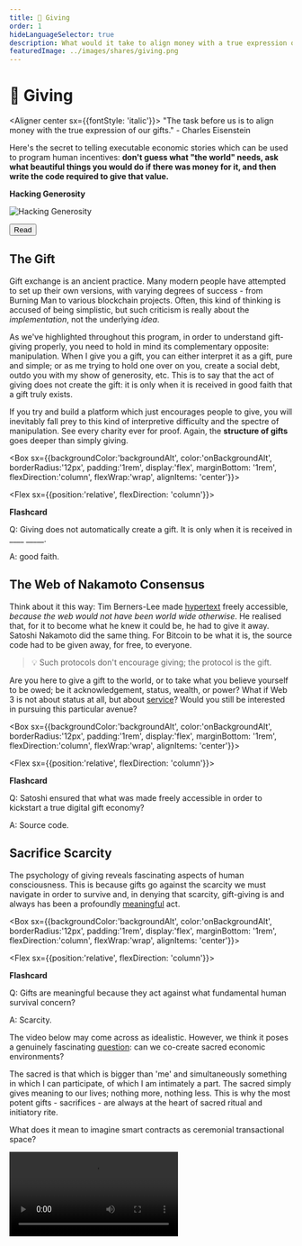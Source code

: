 ```yaml
---
title: 💝 Giving
order: 1
hideLanguageSelector: true
description: What would it take to align money with a true expression of our gifts? Can we consider engineer ceremonial digital spaces for human transaction that deepen our relationships to one another and the world we share?
featuredImage: ../images/shares/giving.png
---
```


# 💝 Giving

<Aligner center sx={{fontStyle: 'italic'}}>
"The task before us is to align money with the true expression of our gifts." - Charles Eisenstein
</Aligner>

Here's the secret to telling executable economic stories which can be used to program human 
incentives: **don't guess what "the world" needs, ask what beautiful things you would do if 
there was money for it, and then write the code required to give that value.**

<InfoBlock>

<Box>

**Hacking Generosity**

![Hacking Generosity](/images/mod7-img/eric-raymond.jpeg)

<Aligner center>
<Button to="http://www.catb.org/~esr/writings/cathedral-bazaar/homesteading/ar01s06.html">
    Read
</Button>
</Aligner>

</Box>

</InfoBlock>

## The Gift

Gift exchange is an ancient practice. Many modern people have attempted to set up their own 
versions, with varying degrees of success - from Burning Man to various blockchain projects. 
Often, this kind of thinking is accused of being simplistic, but such criticism is really about 
the *implementation*, not the underlying *idea*.

As we've highlighted throughout this program, in order to understand gift-giving properly, you 
need to hold in mind its complementary opposite: manipulation. When I give you a gift, you can 
either interpret it as a gift, pure and simple; or as me trying to hold one over on you, create 
a social debt, outdo you with my show of generosity, etc. This is to say that the act of giving 
does not create the gift: it is only when it is received in good faith that a gift truly exists.

If you try and build a platform which just encourages people to give, you will inevitably fall 
prey to this kind of interpretive difficulty and the spectre of manipulation. See every charity 
ever for proof. Again, the **structure of gifts** goes deeper than simply giving.

<Box sx={{backgroundColor:'backgroundAlt', color:'onBackgroundAlt', borderRadius:'12px', padding:'1rem', display:'flex', marginBottom: '1rem', flexDirection:'column', flexWrap:'wrap', alignItems: 'center'}}>

<Chocolate>

<Flex sx={{position:'relative', flexDirection: 'column'}}>

**Flashcard**

Q: Giving does not automatically create a gift. It is only when it is received in \_\_\_\_ \_\_\_\_\_.

A: good faith.

</Flex>

</Chocolate>

</Box>

## The Web of Nakamoto Consensus

Think about it this way: Tim Berners-Lee made [hypertext](http://info.cern.ch/Proposal.html) freely accessible, *because the web would not have been world wide otherwise*. He realised that, for it to become what he knew it could be, he had to give it away. Satoshi Nakamoto did the same thing. For Bitcoin to be what it is, the source code had to be given away, for free, to everyone. 

> 💡 Such protocols don't encourage giving; the protocol is the gift.

Are you here to give a gift to the world, or to take what you believe yourself to be owed; be 
it acknowledgement, status, wealth, or power? What if Web 3 is not about status at all, but 
about [service](/learn/module-5/incentives/#programming-crowds)? Would you still be interested 
in pursuing this particular avenue?

<Box sx={{backgroundColor:'backgroundAlt', color:'onBackgroundAlt', borderRadius:'12px', padding:'1rem', display:'flex', marginBottom: '1rem', flexDirection:'column', flexWrap:'wrap', alignItems: 'center'}}>

<Chocolate>

<Flex sx={{position:'relative', flexDirection: 'column'}}>

**Flashcard**

Q: Satoshi ensured that what was made freely accessible in order to kickstart a true digital gift economy?

A: Source code.

</Flex>

</Chocolate>

</Box>

## Sacrifice Scarcity

The psychology of giving reveals fascinating aspects of human consciousness. This is because 
gifts go against the scarcity we must navigate in order to survive and, in denying that 
scarcity, gift-giving is and always has been a profoundly [meaningful](/learn/module-1/meaning/) act.

<Box sx={{backgroundColor:'backgroundAlt', color:'onBackgroundAlt', borderRadius:'12px', padding:'1rem', display:'flex', marginBottom: '1rem', flexDirection:'column', flexWrap:'wrap', alignItems: 'center'}}>

<Chocolate>

<Flex sx={{position:'relative', flexDirection: 'column'}}>

**Flashcard**

Q: Gifts are meaningful because they act against what fundamental human survival concern?

A: Scarcity.

</Flex>

</Chocolate>

</Box>

The video below may come across as idealistic. However, we think it poses a genuinely 
fascinating [question](/learn/module-2/better-questions/): can we co-create sacred economic 
environments?

The sacred is that which is bigger than 'me' and simultaneously something in which I can 
participate, of which I am intimately a part. The sacred simply gives meaning to our lives; 
nothing more, nothing less. This is why the most potent gifts - sacrifices - are always at the 
heart of sacred ritual and initiatory rite.

What does it mean to imagine smart contracts as ceremonial transactional space?

<Video src="https://player.vimeo.com/video/317296843?color=ffffff&byline=0" />

> Art, pure science, education, healing and many other critical aspects of life are all things 
which do not fit well within our current economy. So, if we care about them, we need to develop 
institutions or practices which convert 'real' money into gift money.

## Receiving Gracefully

It's worth re-emphasising a point above:

> 💡 The act of giving does not create gifts: it is only when one is received in good faith that a gift truly exists.

By virtue of the way this course is presented, it attracts people predisposed to giving: people who like to serve others, help where they can, and who want to imagine better ways we can all live together. This is an admirable trait, and something we actively look for and help cultivate in every Kernel fellow. However, like everything, it has its shadow side. 

Often, we seek to help others because we do not wish to look closely at the aspects in which we ourselves feel lacking. Serving others can distract us from our own perceived inadequacies.

Much like [we cannot improve the world if we do not first know how to improve ourselves](/learn/module-3/intention/#reflecting-truth), we have to know how to receive with grace before we can really understand what it means to give unconditionally; to give the very source of our gift away and trust others to use it for good.

Receiving gracefully depends on two keys. In [Better Questions](/learn/module-2/better-questions), we said "don't be afraid of letting others teach you; it does not degrade you, it uplifts you. The ego doesn't always acknowledge this simple truth". The same applies to receiving: don't be afraid to receive from others, and don't be afraid to express your gratitude. Saying "thank you" and really meaning it only seems hard until you actually do it and see the effect it has on another human being to be truly acknolwedged.

The other is harder: **become comfortable with the fact that you have needs**. It's OK to need. It means you're human. You have to develop an internal language of need which allows you to see how your own dependency graph clearly. It is only when we are comfortable with our own state of neediness that we can communicate it clearly and honestly to others without projecting the expectation that they will necessarily satisfy all our needs. Here, in truth, is the rock bottom foundation of all honest, horizontal, long-term conversations.

The best method for developing an internal language of need is prayer. It always has been. If you really want to know, kneel down, put your forehead on the floor, and embody humble need. Otherwise, just meditate on your various dependencies: it makes it so much easier to [forgive others and give of yourself](https://www.youtube.com/watch?v=S5byKtoI5l0).

<Box sx={{backgroundColor:'backgroundAlt', color:'onBackgroundAlt', borderRadius:'12px', padding:'1rem', display:'flex', marginBottom: '1rem', flexDirection:'column', flexWrap:'wrap', alignItems: 'center'}}>

<Chocolate>

<Flex sx={{position:'relative', flexDirection: 'column'}}>

**Flashcard**

Q: What are the keys to receive gracefully?

A: Don't fear receiving or expressing gratitude, become comfortable with your own needs.

</Flex>

</Chocolate>

</Box>

<Aligner center>
    <Image alt="The Gift of Help" src="/images/mod7-img/the_gift_of_help.jpg" />
</Aligner>
